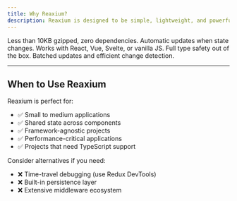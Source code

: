 ```yaml
---
title: Why Reaxium?
description: Reaxium is designed to be simple, lightweight, and powerful. Perfect for modern web applications.
---
```


<CardGrid>
    <Card title="Lightweight" icon="rocket">
        Less than 10KB gzipped, zero dependencies.
    </Card>
    <Card title="Reactive" icon="star">
        Automatic updates when state changes.
    </Card>
    <Card title="Framework-agnostic" icon="puzzle">
        Works with React, Vue, Svelte, or vanilla JS.
    </Card>
    <Card title="TypeScript-first" icon="approve-check">
        Full type safety out of the box.
    </Card>
    <Card title="Performant" icon="rocket">
        Batched updates and efficient change detection.
    </Card>
</CardGrid>

---

## When to Use Reaxium

Reaxium is perfect for:
- ✅ Small to medium applications
- ✅ Shared state across components
- ✅ Framework-agnostic projects
- ✅ Performance-critical applications
- ✅ Projects that need TypeScript support

Consider alternatives if you need:
- ❌ Time-travel debugging (use Redux DevTools)
- ❌ Built-in persistence layer
- ❌ Extensive middleware ecosystem

